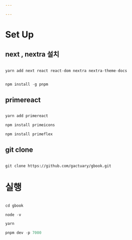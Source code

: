 ```yaml
---

---
```



# Set Up

## next , nextra 설치


```js filename="cmd" copy

yarn add next react react-dom nextra nextra-theme-docs

```


```js filename="cmd" copy

npm install -g pnpm

```


## primereact

```js filename="cmd" copy

yarn add primereact

npm install primeicons

npm install primeflex


```


## git clone

```git filename="cmd" copy

git clone https://github.com/gactuary/gbook.git

```

# 실행


```js filename="cmd" copy

cd gbook

node -v

yarn

pnpm dev -p 7000

```
